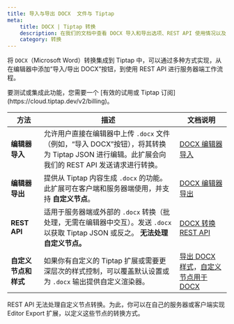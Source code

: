 ```yaml
---
title: 导入与导出 DOCX  文件与 Tiptap
meta:
    title: DOCX | Tiptap 转换
    description: 在我们的文档中查看 DOCX 导入和导出选项、REST API 使用情况以及自定义设置，用于 Tiptap。
    category: 转换
---
```



将 `DOCX`（Microsoft Word）转换集成到 Tiptap 中，可以通过多种方式实现，从在编辑器中添加“导入/导出 DOCX”按钮，到使用 REST API 进行服务器端工作流程。

<Callout title="集成或测试转换" variant="warning">
    要测试或集成此功能，您需要一个 [有效的试用或 Tiptap 订阅](https://cloud.tiptap.dev/v2/billing)。
</Callout>

| 方法                      | 描述                                                                                                                                                                                     | 文档说明                                                                                                                                                 |
|---------------------------|----------------------------------------------------------------------------------------------------------------------------------------------------------------------------------------|--------------------------------------------------------------------------------------------------------------------------------------------------------|
| **编辑器导入**             | 允许用户直接在编辑器中上传 `.docx` 文件（例如，“导入 DOCX”按钮），将其转换为 Tiptap JSON 进行编辑。此扩展会向我们的 REST API 发送请求进行转换。                                        | [DOCX 编辑器导入](/conversion/import-export/docx/editor-import)                                                                                      |
| **编辑器导出**             | 提供从 Tiptap 内容生成 `.docx` 的功能。此扩展可在客户端和服务器端使用，并支持 **自定义节点**。                                                                                       | [DOCX 编辑器导出](/conversion/import-export/docx/editor-export)                                                                                      |
| **REST API**               | 适用于服务器端或外部的 `.docx` 转换（批处理，无需在编辑器中交互）。发送 `.docx` 以获取 Tiptap JSON 或反之。 **无法处理自定义节点。**                                                | [DOCX 转换REST API](/conversion/import-export/docx/rest-api)                                                                                        |
| **自定义节点和样式**         | 如果你有自定义的 Tiptap 扩展或需要更深层次的样式控制，可以覆盖默认设置或为 `.docx` 输出提供自定义渲染器。                                                                                   | [导出 DOCX 样式](/conversion/import-export/docx/export-styles)，[自定义节点用于 DOCX](/conversion/import-export/docx/custom-node-conversion)             |

<Callout title="关于自定义节点的信息" variant="hint">
    REST API 无法处理自定义节点转换。为此，你可以在自己的服务器或客户端实现 Editor Export 扩展，以定义这些节点的转换方式。
</Callout>